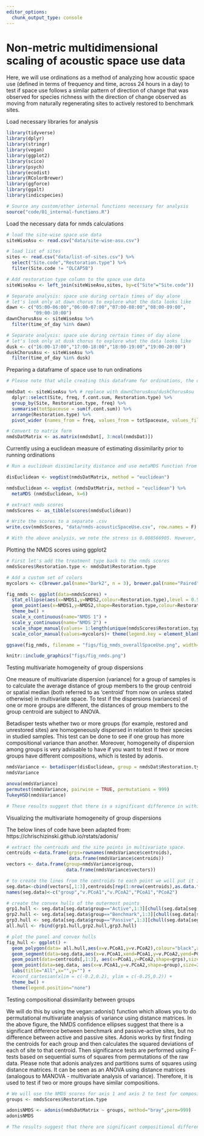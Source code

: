 ```yaml
---
editor_options: 
  chunk_output_type: console
---
```


# Non-metric multidimensional scaling of acoustic space use data

Here, we will use ordinations as a method of analyzing how acoustic space use (defined in terms of frequency and time, across 24 hours in a day) to test if space use follows a similar pattern of direction of change that was observed for species richness with the direction of change observed as moving from naturally regenerating sites to actively restored to benchmark sites. 

Load necessary libraries for analysis
```r
library(tidyverse)
library(dplyr)
library(stringr)
library(vegan)
library(ggplot2)
library(scico)
library(psych)
library(ecodist)
library(RColorBrewer)
library(ggforce)
library(ggalt)
library(indicspecies)

# Source any custom/other internal functions necessary for analysis
source("code/01_internal-functions.R")
```

Load the necessary data for nmds calculations
```r
# load the site-wise space use data
siteWiseAsu <- read.csv("data/site-wise-asu.csv")

# load list of sites
sites <- read.csv("data/list-of-sites.csv") %>%
  select("Site.code","Restoration.type") %>%
  filter(Site.code != "OLCAP5B")

# Add restoration type column to the space use data
siteWiseAsu <- left_join(siteWiseAsu,sites, by=c("Site"="Site.code"))

# Separate analysis: space use during certain times of day alone
# let's look only at dawn chorus to explore what the data looks like
dawn <- c("05:00-06:00","06:00-07:00","07:00-08:00","08:00-09:00",
          "09:00-10:00")
dawnChorusAsu <- siteWiseAsu %>%
  filter(time_of_day %in% dawn)

# Separate analysis: space use during certain times of day alone
# let's look only at dusk chorus to explore what the data looks like
dusk <- c("16:00-17:00","17:00-18:00","18:00-19:00","19:00-20:00")
duskChorusAsu <- siteWiseAsu %>%
  filter(time_of_day %in% dusk)
```

Preparing a dataframe of space use to run ordinations
```r

# Please note that while creating this dataframe for ordinations, the overall acoustic space use (sum of f.cont.sum column) was calculated by frequency bin, irrespective of the time of day for a given site. In other words, for 24 hours of data, a single value of space use was obtained for a given frequency bin. The frequency bin was pivoted from long to wide and each column essentially corresponded to a frequency bin. Within that frequency bin, grouped for each site, an overall value of space use was computed. 

nmdsDat <- siteWiseAsu %>% # replace with dawnChorusAsu/duskChorusAsu 
  dplyr::select(Site, freq, f.cont.sum, Restoration.type) %>%
  group_by(Site, Restoration.type, freq) %>%
  summarise(totSpaceuse = sum(f.cont.sum)) %>%
  arrange(Restoration.type) %>%
  pivot_wider (names_from = freq, values_from = totSpaceuse, values_fill = list(totSpaceuse=0))

# Convert to matrix form
nmdsDatMatrix <- as.matrix(nmdsDat[, 3:ncol(nmdsDat)])
```


Currently using a euclidean measure of estimating dissimilarity prior to running ordinations
```r
# Run a euclidean dissimilarity distance and use metaMDS function from vegan to run ordinations

disEuclidean <- vegdist(nmdsDatMatrix, method = "euclidean")

nmdsEuclidean <- vegdist (nmdsDatMatrix, method = "euclidean") %>% 
  metaMDS (nmdsEuclidean, k=6)

# extract nmds scores
nmdsScores <- as_tibble(scores(nmdsEuclidean))

# Write the scores to a separate .csv
write.csv(nmdsScores, "data/nmds-acousticSpaceUse.csv", row.names = F)

# With the above analysis, we note the stress is 0.008566905. However, if stress is high, we should reposition the points in 2 dimensions in the direction of decreasing stress, and repeat until stress is below some threshold.**A good rule of thumb: stress < 0.05 provides an excellent representation in reduced dimensions, < 0.1 is great, < 0.2 is good/ok, and stress < 0.3 provides a poor representation.** To reiterate: high stress is bad, low stress is good!
```


Plotting the NMDS scores using ggplot2
```r
# First let's add the treatment type back to the nmds scores
nmdsScores$Restoration.type <- nmdsDat$Restoration.type

# Add a custom set of colors
mycolors <- c(brewer.pal(name="Dark2", n = 3), brewer.pal(name="Paired", n = 3))

fig_nmds <- ggplot(data=nmdsScores) + 
  stat_ellipse(aes(x=NMDS1,y=NMDS2,colour=Restoration.type),level = 0.50) +
  geom_point(aes(x=NMDS1,y=NMDS2,shape=Restoration.type,colour=Restoration.type),size=4) + 
  theme_bw() +
  scale_x_continuous(name="NMDS 1") + 
  scale_y_continuous(name="NMDS 2") +
  scale_shape_manual(values= 1:length(unique(nmdsScores$Restoration.type)))+
  scale_color_manual(values=mycolors)+ theme(legend.key = element_blank(), legend.text = element_text(face = "italic"))

ggsave(fig_nmds, filename = "figs/fig_nmds_overallSpaceUse.png", width=12, height=7,device = png(), units="in", dpi = 300); dev.off()

knitr::include_graphics("figs/fig_nmds.png")
```

Testing multivariate homogeneity of group dispersions

One measure of multivariate dispersion (variance) for a group of samples is to calculate the average distance of group members to the group centroid or spatial median (both referred to as 'centroid' from now on unless stated otherwise) in multivariate space. To test if the dispersions (variances) of one or more groups are different, the distances of group members to the group centroid are subject to ANOVA.

Betadisper tests whether two or more groups (for example, restored and unrestored sites) are homogeneously dispersed in relation to their species in studied samples. This test can be done to see if one group has more compositional variance than another. Moreover, homogeneity of dispersion among groups is very advisable to have if you want to test if two or more groups have different compositions, which is tested by adonis. 
```r
nmdsVariance <- betadisper(disEuclidean, group = nmdsDat$Restoration.type)
nmdsVariance

anova(nmdsVariance)
permutest(nmdsVariance, pairwise = TRUE, permutations = 999)
TukeyHSD(nmdsVariance)

# These results suggest that there is a significant difference in within group variance between one group and another (For Benchmark-Active sites and Passive-Benchmark sites)
```


Visualizing the multivariate homogeneity of group dispersions

The below lines of code have been adapted from: https://chrischizinski.github.io/rstats/adonis/
```r
# extract the centroids and the site points in multivariate space.  
centroids <-data.frame(grps=rownames(nmdsVariance$centroids),
                       data.frame(nmdsVariance$centroids))
vectors <- data.frame(group=nmdsVariance$group,
                      data.frame(nmdsVariance$vectors))

# to create the lines from the centroids to each point we will put it in a format that ggplot can handle
seg.data<-cbind(vectors[,1:3],centroids[rep(1:nrow(centroids),as.data.frame(table(vectors$group))$Freq),2:3])
names(seg.data)<-c("group","v.PCoA1","v.PCoA2","PCoA1","PCoA2")

# create the convex hulls of the outermost points
grp1.hull <- seg.data[seg.data$group=="Active",1:3][chull(seg.data[seg.data$group=="Active",2:3]),]
grp2.hull <- seg.data[seg.data$group=="Benchmark",1:3][chull(seg.data[seg.data$group=="Benchmark",2:3]),]
grp3.hull <- seg.data[seg.data$group=="Passive",1:3][chull(seg.data[seg.data$group=="Passive",2:3]),]
all.hull <- rbind(grp1.hull,grp2.hull,grp3.hull)

# plot the panel and convex hulls
fig_hull <- ggplot() + 
  geom_polygon(data= all.hull,aes(x=v.PCoA1,y=v.PCoA2),colour="black",alpha=0,linetype="dashed") +
  geom_segment(data=seg.data,aes(x=v.PCoA1,xend=PCoA1,y=v.PCoA2,yend=PCoA2),alpha=0.30) + 
  geom_point(data=centroids[,1:3], aes(x=PCoA1,y=PCoA2,shape=grps),size=4,colour="red") + 
  geom_point(data=seg.data, aes(x=v.PCoA1,y=v.PCoA2,shape=group),size=2) +
  labs(title="All",x="",y="") +
  #coord_cartesian(xlim = c(-0.2,0.2), ylim = c(-0.25,0.2)) +
  theme_bw() + 
  theme(legend.position="none")
```

Testing compositional dissimilarity between groups

We will do this by using the vegan::adonis() function which allows you to do permutational multivariate analysis of variance using distance matrices. In the above figure, the NMDS confidence ellipses suggest that there is a significant difference between benchmark and passive-active sites, but no difference between active and passive sites. Adonis works by first finding the centroids for each group and then calculates the squared deviations of each of site to that centroid. Then significance tests are performed using F-tests based on sequential sums of squares from permutations of the raw data. Please note that adonis analyzes and partitions sums of squares using distance matrices. It can be seen as an ANOVA using distance matrices (analogous to MANOVA - multivariate analysis of variance). Therefore, it is used to test if two or more groups have similar compositions.

```r
# We will use the NMDS scores for axis 1 and axis 2 to test for compositional dissimilarity
groups <- nmdsScores$Restoration.type

adonisNMDS <- adonis(nmdsDatMatrix ~ groups, method="bray",perm=999)
adonisNMDS

# The results suggest that there are significant compositional differences between groups.
```


